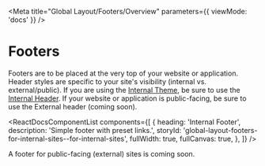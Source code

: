 
<Meta
  title="Global Layout/Footers/Overview"
  parameters={{ viewMode: 'docs' }}
/>

# Footers

Footers are to be placed at the very top of your website or application. Header styles are specific to your site's visibility (internal vs. external/public). If you are using the [Internal Theme](/?path=/docs/foundation-themes--internal), be sure to use the [Internal Header](/?path=/docs/global-layout-headers-for-internal-sites--with-navigation). If your website or application is public-facing, be sure to use the External header (coming soon).

<ReactDocsComponentList
  components={[
    {
      heading: 'Internal Footer',
      description: 'Simple footer with preset links.',
      storyId: 'global-layout-footers-for-internal-sites--for-internal-sites',
      fullWidth: true,
      fullCanvas: true,
    },
  ]}
/>

A footer for public-facing (external) sites is coming soon.
